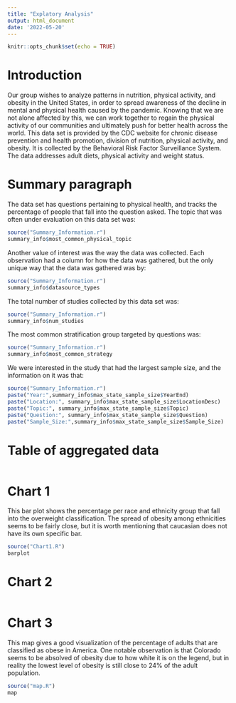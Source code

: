 ```yaml
---
title: "Explatory Analysis"
output: html_document
date: '2022-05-20'
---
```


```r
knitr::opts_chunk$set(echo = TRUE)
```

# Introduction

Our group wishes to analyze  patterns in nutrition, physical activity, and obesity in the United States, in order to spread awareness of the decline in mental and physical health caused by the pandemic. Knowing that we are not alone affected by this, we can work together to regain the physical activity of our communities and ultimately push for better health across the world. This data set is provided by the CDC website for chronic disease prevention and health promotion, division of nutrition, physical activity, and obesity. It is collected by the Behavioral Risk Factor Surveillance System. The data addresses adult diets, physical activity and weight status.

# Summary paragraph

The data set has questions pertaining to physical health, and tracks the percentage of people that fall into the question asked. The topic that was often under evaluation on this data set was:
```r
source("Summary_Information.r")
summary_info$most_common_physical_topic
```
Another value of interest was the way the data was collected. Each observation had a column for how the data was gathered, but the only unique way that the data was gathered was by:
```r
source("Summary_Information.r")
summary_info$datasource_types
```
The total number of studies collected by this data set was:
```r
source("Summary_Information.r")
summary_info$num_studies
```
The most common stratification group targeted by questions was:
```r
source("Summary_Information.r")
summary_info$most_common_strategy
```
We were interested in the study that had the largest sample size, and the information on it was that:
```r
source("Summary_Information.r")
paste("Year:",summary_info$max_state_sample_size$YearEnd)
paste("Location:", summary_info$max_state_sample_size$LocationDesc)
paste("Topic:", summary_info$max_state_sample_size$Topic)
paste("Question:", summary_info$max_state_sample_size$Question)
paste("Sample_Size:",summary_info$max_state_sample_size$Sample_Size)
```
# Table of aggregated data

```r
```

# Chart 1

This bar plot shows the percentage per race and ethnicity group that fall into the overweight classification. The spread of obesity among ethnicities seems to be fairly close, but it is worth mentioning that caucasian does not have its own specific bar.

```r
source("Chart1.R")
barplot
```

# Chart 2

```r
```

# Chart 3

This map gives a good visualization of the percentage of adults that are classified as obese in America. 
One notable observation is that Colorado seems to be absolved of obesity due to how white it is on the legend, but in reality the lowest level of obesity is still close to 24% of the adult population.

```r
source("map.R")
map
```
